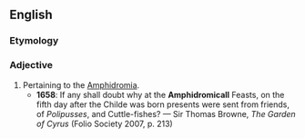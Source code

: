 ==English==

===Etymology===
{{suffix|en|Amphidromia|ical}}

===Adjective===
{{en-adj}}

# Pertaining to the [[w:Amphidromia|Amphidromia]].
#* '''1658''': If any shall doubt why at the '''Amphidromicall''' Feasts, on the fifth day after the Childe was born presents were sent from friends, of ''Polipusses'', and Cuttle-fishes? — Sir Thomas Browne, ''The Garden of Cyrus'' (Folio Society 2007, p. 213)